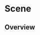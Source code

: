 
<Meta of={SceneStories} />

# Scene

<ResourceLinks
  sourceCode="https://github.com/cultureamp/kaizen-design-system/tree/main/packages/components/src/Illustration/Scene"
  className="!mb-8"
/>

<KaioNotification />

<Installation
  installCommand="yarn add @kaizen/components"
/>

## Overview

<Canvas of={SceneStories.Playground} />
<Controls of={SceneStories.Playground} />

<Canvas of={Stickersheets.StickerSheetDefault} />
